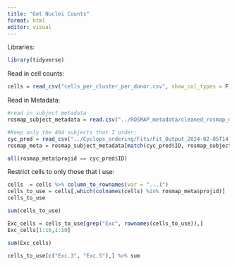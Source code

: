 ```yaml
---
title: "Get Nuclei Counts"
format: html
editor: visual
---
```


Libraries:

```r
library(tidyverse)

```

Read in cell counts:

```r
cells = read_csv("cells_per_cluster_per_donor.csv", show_col_types = F)

```

Read in Metadata:

```r
#read in subject metadata
rosmap_subject_metadata = read.csv("../ROSMAP_metadata/cleaned_rosmap_meta_cogdxConds.csv")

#Keep only the 404 subjects that I order:
cyc_pred = read_csv("../Cyclops_ordering/Fits/Fit_Output_2024-02-05T14_13_00.csv", show_col_types = F)
rosmap_meta = rosmap_subject_metadata[match(cyc_pred$ID, rosmap_subject_metadata$projid),]

all(rosmap_meta$projid == cyc_pred$ID)

```

Restrict cells to only those that I use:

```r
cells  = cells %>% column_to_rownames(var = "...1")
cells_to_use = cells[,which(colnames(cells) %in% rosmap_meta$projid)]
cells_to_use
```

```r
sum(cells_to_use)
```

```r
Exc_cells = cells_to_use[grep("Exc", rownames(cells_to_use)),]
Exc_cells[1:16,1:10]
```

```r
sum(Exc_cells)
```

```r
cells_to_use[c("Exc.3", "Exc.5"),] %>% sum
```
